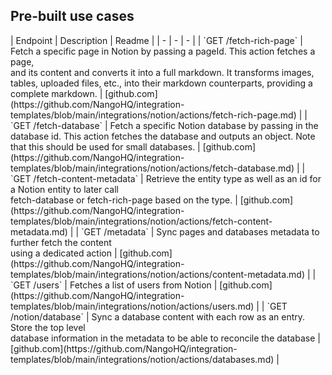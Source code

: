 
## Pre-built use cases

<AccordionGroup>


<Accordion title="Others">
| Endpoint | Description | Readme |
| - | - | - |
| `GET /fetch-rich-page` | Fetch a specific page in Notion by passing a pageId. This action fetches a page,<br />and its content and converts it into a full markdown. It transforms images,<br />tables, uploaded files, etc., into their markdown counterparts, providing a complete markdown. | [github.com](https://github.com/NangoHQ/integration-templates/blob/main/integrations/notion/actions/fetch-rich-page.md) |
| `GET /fetch-database` | Fetch a specific Notion database by passing in the database id. This action fetches the database and outputs an object. Note that this should be used for small databases. | [github.com](https://github.com/NangoHQ/integration-templates/blob/main/integrations/notion/actions/fetch-database.md) |
| `GET /fetch-content-metadata` | Retrieve the entity type as well as an id for a Notion entity to later call<br />fetch-database or fetch-rich-page based on the type. | [github.com](https://github.com/NangoHQ/integration-templates/blob/main/integrations/notion/actions/fetch-content-metadata.md) |
| `GET /metadata` | Sync pages and databases metadata to further fetch the content<br />using a dedicated action | [github.com](https://github.com/NangoHQ/integration-templates/blob/main/integrations/notion/actions/content-metadata.md) |
| `GET /users` | Fetches a list of users from Notion | [github.com](https://github.com/NangoHQ/integration-templates/blob/main/integrations/notion/actions/users.md) |
| `GET /notion/database` | Sync a database content with each row as an entry. Store the top level<br />database information in the metadata to be able to reconcile the database | [github.com](https://github.com/NangoHQ/integration-templates/blob/main/integrations/notion/actions/databases.md) |
</Accordion>

</AccordionGroup>
